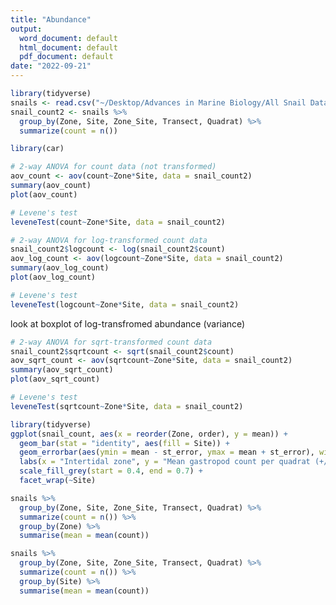 ```yaml
---
title: "Abundance"
output:
  word_document: default
  html_document: default
  pdf_document: default
date: "2022-09-21"
---
```


```r
library(tidyverse)
snails <- read.csv("~/Desktop/Advances in Marine Biology/All Snail Data.csv")
snail_count2 <- snails %>% 
  group_by(Zone, Site, Zone_Site, Transect, Quadrat) %>% 
  summarize(count = n())

library(car)
```



```r
# 2-way ANOVA for count data (not transformed)
aov_count <- aov(count~Zone*Site, data = snail_count2)
summary(aov_count)
plot(aov_count)

# Levene's test
leveneTest(count~Zone*Site, data = snail_count2)

```



```r

# 2-way ANOVA for log-transformed count data
snail_count2$logcount <- log(snail_count2$count)
aov_log_count <- aov(logcount~Zone*Site, data = snail_count2)
summary(aov_log_count)
plot(aov_log_count)

# Levene's test
leveneTest(logcount~Zone*Site, data = snail_count2)


```

look at boxplot of log-transfromed abundance (variance)


```r
# 2-way ANOVA for sqrt-transformed count data
snail_count2$sqrtcount <- sqrt(snail_count2$count)
aov_sqrt_count <- aov(sqrtcount~Zone*Site, data = snail_count2)
summary(aov_sqrt_count)
plot(aov_sqrt_count)

# Levene's test
leveneTest(sqrtcount~Zone*Site, data = snail_count2)
```



```r
library(tidyverse)
ggplot(snail_count, aes(x = reorder(Zone, order), y = mean)) +
  geom_bar(stat = "identity", aes(fill = Site)) +
  geom_errorbar(aes(ymin = mean - st_error, ymax = mean + st_error), width = 0.4, size = 0.4) +
  labs(x = "Intertidal zone", y = "Mean gastropod count per quadrat (+/- SE)") +
  scale_fill_grey(start = 0.4, end = 0.7) +
  facet_wrap(~Site)
```


```r

snails %>% 
  group_by(Zone, Site, Zone_Site, Transect, Quadrat) %>% 
  summarize(count = n()) %>% 
  group_by(Zone) %>% 
  summarise(mean = mean(count))

```



```r

snails %>% 
  group_by(Zone, Site, Zone_Site, Transect, Quadrat) %>% 
  summarize(count = n()) %>% 
  group_by(Site) %>% 
  summarise(mean = mean(count))

```







